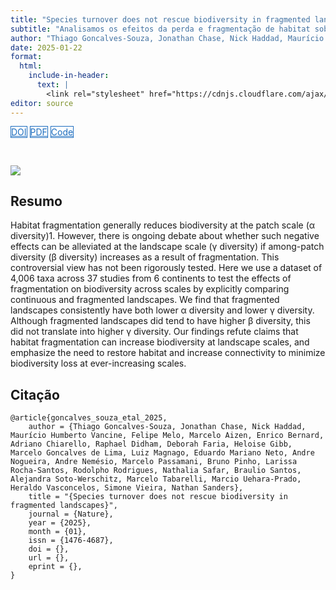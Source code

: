 ```yaml
---
title: "Species turnover does not rescue biodiversity in fragmented landscapes"
subtitle: "Analisamos os efeitos da perda e fragmentação de habitat sobre componentes da diversidade (alfa, beta e gama)."
author: "Thiago Goncalves-Souza, Jonathan Chase, Nick Haddad, Maurício Humberto Vancine, Felipe Melo, Marcelo Aizen, Enrico Bernard, Adriano Chiarello, Raphael Didham, Deborah Faria, Heloise Gibb, Marcelo Goncalves de Lima, Luiz Magnago, Eduardo Mariano Neto, Andre Nogueira, Andre Nemésio, Marcelo Passamani, Bruno Pinho, Larissa Rocha‐Santos, Rodolpho Rodrigues, Nathalia Safar, Braulio Santos, Alejandra Soto-Werschitz, Marcelo Tabarelli, Marcio Uehara-Prado, Heraldo Vasconcelos, Simone Vieira, Nathan Sanders"
date: 2025-01-22
format:
  html:
    include-in-header: 
      text: |
        <link rel="stylesheet" href="https://cdnjs.cloudflare.com/ajax/libs/font-awesome/6.5.0/css/all.min.css">
editor: source
---
```


<div class="mt-4 d-flex flex-row flex-wrap gap-1 justify-content-left justify-content-sm-start" role="group" aria-label="Links">
  <a href="https://doi.org/10.1038/s41586-025-08688-7" class="btn btn-custom text-capitalize" target="_blank"><i class="ai ai-doi me-1"></i>DOI</a>
  <a href="/publications/2025-goncalves-souza-etal.pdf" class="btn btn-custom text-capitalize" target="_blank"><i class="bi bi-file-earmark-pdf me-1"></i>PDF</a>
    <a href="https://github.com/thiago-goncalves-souza/ms-biodiversity-loss-fragmented-landscapes" class="btn btn-custom text-capitalize" target="_blank"><i class="fab fa-github me-1"></i>Code</a>
</div>

<style>
  .btn-custom {
    background-color: white;
    border: 1px solid #1c6cbe; /* Borda azul */
    color: #1c6cbe; /* Texto azul */
    transition: background-color 0.3s, color 0.3s;
  }
  .btn-custom:hover {
    background-color: #1c6cbe; /* Cor de fundo azul ao passar o mouse */
    color: white; /* Texto branco */
  }
</style>

<br> 

![](featured.png)

## Resumo

Habitat fragmentation generally reduces biodiversity at the patch scale (α diversity)1. However, there is ongoing debate about whether such negative effects can be alleviated at the landscape scale (γ diversity) if among-patch diversity (β diversity) increases as a result of fragmentation. This controversial view has not been rigorously tested. Here we use a dataset of 4,006 taxa across 37 studies from 6 continents to test the effects of fragmentation on biodiversity across scales by explicitly comparing continuous and fragmented landscapes. We find that fragmented landscapes consistently have both lower α diversity and lower γ diversity. Although fragmented landscapes did tend to have higher β diversity, this did not translate into higher γ diversity. Our findings refute claims that habitat fragmentation can increase biodiversity at landscape scales, and emphasize the need to restore habitat and increase connectivity to minimize biodiversity loss at ever-increasing scales.

## Citação

```         
@article{goncalves_souza_etal_2025,
    author = {Thiago Goncalves-Souza, Jonathan Chase, Nick Haddad, Maurício Humberto Vancine, Felipe Melo, Marcelo Aizen, Enrico Bernard, Adriano Chiarello, Raphael Didham, Deborah Faria, Heloise Gibb, Marcelo Goncalves de Lima, Luiz Magnago, Eduardo Mariano Neto, Andre Nogueira, Andre Nemésio, Marcelo Passamani, Bruno Pinho, Larissa Rocha‐Santos, Rodolpho Rodrigues, Nathalia Safar, Braulio Santos, Alejandra Soto-Werschitz, Marcelo Tabarelli, Marcio Uehara-Prado, Heraldo Vasconcelos, Simone Vieira, Nathan Sanders},
    title = "{Species turnover does not rescue biodiversity in fragmented landscapes}",
    journal = {Nature},
    year = {2025},
    month = {01},
    issn = {1476-4687},
    doi = {},
    url = {},
    eprint = {},
}
```

